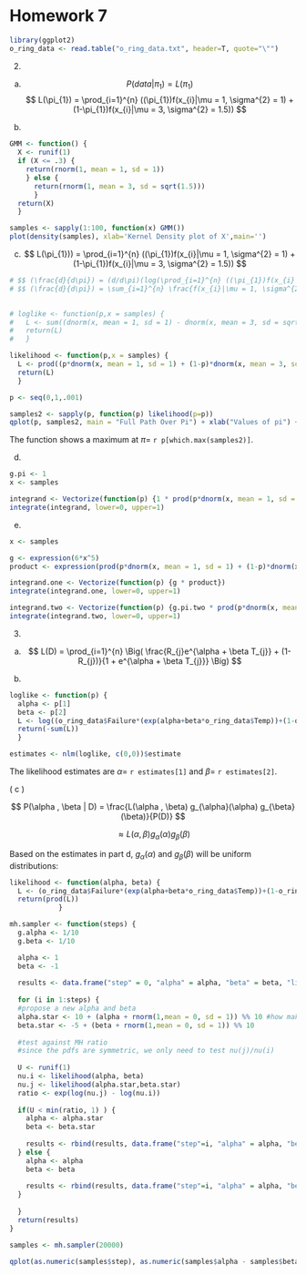 Homework 7
========================================================

```r
library(ggplot2)
o_ring_data <- read.table("o_ring_data.txt", header=T, quote="\"")
```

2.
(a)
$$ P(data | \pi_{1})=L(\pi_{1}) $$
$$ L(\pi_{1}) = \prod_{i=1}^{n} ((\pi_{1})f(x_{i}|\mu = 1, \sigma^{2} = 1) + (1-\pi_{1})f(x_{i}|\mu = 3, \sigma^{2} = 1.5)) $$


(b)
```r
GMM <- function() {
  X <- runif(1)
  if (X <= .3) {
    return(rnorm(1, mean = 1, sd = 1))
    } else {
      return(rnorm(1, mean = 3, sd = sqrt(1.5)))
      }
  return(X)
  }
```

```r
samples <- sapply(1:100, function(x) GMM())
plot(density(samples), xlab='Kernel Density plot of X',main='')
```

(c)
$$ L(\pi_{1})) = \prod_{i=1}^{n} ((\pi_{1})f(x_{i}|\mu = 1, \sigma^{2} = 1) + (1-\pi_{1})f(x_{i}|\mu = 3, \sigma^{2} = 1.5)) $$

```r
# $$ (\frac{d}{d\pi}) = (d/d\pi)(log(\prod_{i=1}^{n} ((\pi_{1})f(x_{i}|\mu = 1, \sigma^{2} = 1) + (1-\pi_{1})f(x_{i}|\mu = 3, \sigma^{2} = 1.5)))) $$
# $$ (\frac{d}{d\pi}) = \sum_{i=1}^{n} \frac{f(x_{i}|\mu = 1, \sigma^{2} = 1) - f(x_{i}|\mu = 3, \sigma^{2} = 1.5)}{((\pi_{1})f(x_{i}|\mu = 1, \sigma^{2} = 1) + (1-\pi_{1})f(x_{i}|\mu = 3, \sigma^{2} = 1.5))} $$
  
```

```r
# loglike <- function(p,x = samples) {
#   L <- sum((dnorm(x, mean = 1, sd = 1) - dnorm(x, mean = 3, sd = sqrt(1.5)))/(p*dnorm(x, mean = 1, sd = 1) + (1-p)*dnorm(x, mean = 3, sd = sqrt(1.5))))
#   return(L)
#   }

likelihood <- function(p,x = samples) {
  L <- prod((p*dnorm(x, mean = 1, sd = 1) + (1-p)*dnorm(x, mean = 3, sd = sqrt(1.5))))
  return(L)
  }

```

```r
p <- seq(0,1,.001)

samples2 <- sapply(p, function(p) likelihood(p=p))
qplot(p, samples2, main = "Full Path Over Pi") + xlab("Values of pi") + ylab("Log-likelihood")
```

<p>The function shows a maximum at $\pi =$ `r p[which.max(samples2)]`.</p>

(d)

```r
g.pi <- 1
x <- samples

integrand <- Vectorize(function(p) {1 * prod(p*dnorm(x, mean = 1, sd = 1) + (1-p)*dnorm(x, mean = 3, sd = sqrt(1.5)))})
integrate(integrand, lower=0, upper=1)

```

(e)

```r

x <- samples

g <- expression(6*x^5)
product <- expression(prod(p*dnorm(x, mean = 1, sd = 1) + (1-p)*dnorm(x, mean = 3, sd = sqrt(1.5))))

integrand.one <- Vectorize(function(p) {g * product})
integrate(integrand.one, lower=0, upper=1)

integrand.two <- Vectorize(function(p) {g.pi.two * prod(p*dnorm(x, mean = 1, sd = 1) + (1-p)*dnorm(x, mean = 3, sd = sqrt(1.5)))})
integrate(integrand.two, lower=0, upper=1)

```

3.
(a) 
$$ L(D) = \prod_{i=1}^{n} \Big( \frac{R_{j}e^{\alpha + \beta T_{j}} + (1-R_{j})}{1 + e^{\alpha + \beta T_{j}}} \Big) $$

(b)
```r

loglike <- function(p) { 
  alpha <- p[1]
  beta <- p[2]
  L <- log((o_ring_data$Failure*(exp(alpha+beta*o_ring_data$Temp))+(1-o_ring_data$Failure))/(1 + exp(alpha + beta*o_ring_data$Temp)))
  return(-sum(L))
  }

estimates <- nlm(loglike, c(0,0))$estimate

```

<p>The likelihood estimates are $\alpha =$ `r estimates[1]` and $\beta =$ `r estimates[2]`.</p>

( c )

$$ P(\alpha , \beta | D) = \frac{L(\alpha , \beta) g_{\alpha}(\alpha) g_{\beta}(\beta)}{P(D)} $$

$$ \approx L(\alpha , \beta) g_{\alpha}(\alpha) g_{\beta}(\beta) $$

<p>Based on the estimates in part d, $g_{\alpha}(\alpha)$ and $g_{\beta}(\beta)$ will be uniform distributions:</p>

```r
likelihood <- function(alpha, beta) { 
  L <- (o_ring_data$Failure*(exp(alpha+beta*o_ring_data$Temp))+(1-o_ring_data$Failure))/(1 + exp(alpha + beta*o_ring_data$Temp))
  return(prod(L))
            }

mh.sampler <- function(steps) {
  g.alpha <- 1/10
  g.beta <- 1/10

  alpha <- 1
  beta <- -1
  
  results <- data.frame("step" = 0, "alpha" = alpha, "beta" = beta, "likelihood" = 0)
  
  for (i in 1:steps) {
  #propose a new alpha and beta
  alpha.star <- 10 + (alpha + rnorm(1,mean = 0, sd = 1)) %% 10 #how make this work with mod??
  beta.star <- -5 + (beta + rnorm(1,mean = 0, sd = 1)) %% 10
  
  #test against MH ratio
  #since the pdfs are symmetric, we only need to test nu(j)/nu(i)
  
  U <- runif(1)
  nu.i <- likelihood(alpha, beta)
  nu.j <- likelihood(alpha.star,beta.star)
  ratio <- exp(log(nu.j) - log(nu.i))
  
  if(U < min(ratio, 1) ) {
    alpha <- alpha.star
    beta <- beta.star
    
    results <- rbind(results, data.frame("step"=i, "alpha" = alpha, "beta" = beta, "likelihood" = nu.j))
  } else {
    alpha <- alpha
    beta <- beta
    
    results <- rbind(results, data.frame("step"=i, "alpha" = alpha, "beta" = beta, "likelihood" = nu.i))
  }
  
  }
  return(results)
}

```

```r
samples <- mh.sampler(20000)

qplot(as.numeric(samples$step), as.numeric(samples$alpha - samples$beta))

```


